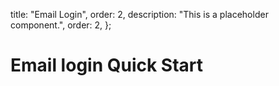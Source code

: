   title: "Email Login",
  order: 2,
  description: "This is a placeholder component.",
  order: 2,
};
# Email login Quick Start